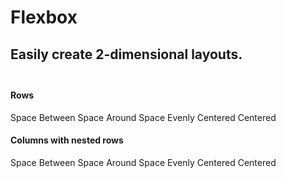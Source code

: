 
<Meta title='Components/Flexbox' component={Box} />

# Flexbox <br/>
## Easily create 2-dimensional layouts. <br/><br/>

#### Rows
<Preview>
  <Story name='row' height="200px">
    <Box flex col h="100%" jc="space-evenly" style={{ backgroundColor: '#f5f5f5' }}>
      <Box flex row jc='space-between'>
        <Box>Space</Box>
        <Box>Between</Box>
      </Box>
      <Box flex row jc='space-around'>
        <Box>Space</Box>
        <Box>Around</Box>
      </Box>
      <Box flex row jc='space-evenly'>
        <Box>Space</Box>
        <Box>Evenly</Box>
      </Box> 
      <Box flex row jc='center'>
        <Box>Centered</Box>
        <Box>Centered</Box>
      </Box>       
    </Box>
  </Story>
</Preview>

#### Columns with nested rows
<Preview>
  <Story name='column' height="200px">
    <Box flex row jc="space-evenly" ai="center" h="100%" style={{ backgroundColor: '#f5f5f5' }}>
      <Box flex col jc="space-between" h="100%">
        <Box>Space</Box>
        <Box>Between</Box>
      </Box>
      <Box flex col jc="space-around" h="100%">
        <Box>Space</Box>
        <Box>Around</Box>
      </Box>
      <Box flex col jc="space-evenly" h="100%">
        <Box>Space</Box>
        <Box>Evenly</Box>
      </Box>   
      <Box flex col jc="center" h="100%">
        <Box>Centered</Box>
        <Box>Centered</Box>
      </Box>   
    </Box>      
  </Story>
</Preview>
